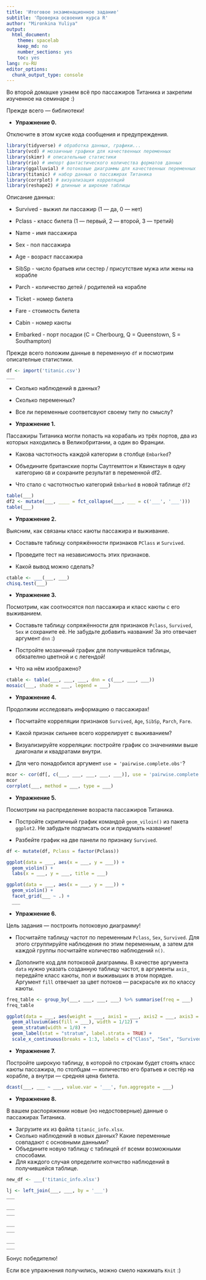 ```yaml
---
title: 'Итоговое экзаменационное задание'
subtitle: 'Проверка освоения курса R'
author: "Mironkina Yuliya"
output:
  html_document:
    theme: spacelab 
    keep_md: no
    number_sections: yes
    toc: yes
lang: ru-RU
editor_options:
  chunk_output_type: console
---
```


Во второй домашке узнаем всё про пассажиров Титаника и закрепим изученное на семинаре :)

Прежде всего — библиотеки!

* **Упражнение 0.**

Отключите в этом куске кода сообщения и предупреждения.

```r
library(tidyverse) # обработка данных, графики...
library(vcd) # мозаичные графики для качественных переменных
library(skimr) # описательные статистики
library(rio) # импорт фантастического количества форматов данных
library(ggalluvial) # потоковые диаграммы для качественных переменных
library(titanic) # набор данных о пассажирах Титаника
library(corrplot) # визуализация корреляций
library(reshape2) # длинные и широкие таблицы
```

Описание данных:

- Survived - выжил ли пассажир (1 — да, 0 — нет)

- Pclass - класс билета (1 — первый, 2 — второй, 3 — третий)

- Name - имя пассажира

- Sex - пол пассажира

- Age - возраст пассажира

- SibSp - число братьев или сестер / присутствие мужа или жены на корабле

- Parch - количество детей / родителей на корабле

- Ticket - номер билета

- Fare - стоимость билета

- Cabin - номер каюты

- Embarked - порт посадки (C = Cherbourg, Q = Queenstown, S = Southampton)

Прежде всего положим данные в переменную `df` и посмотрим описателные статистики.

```r
df <- import('titanic.csv')
___
```

- Сколько наблюдений в данных?

- Сколько переменных?

- Все ли переменные соответсвуют своему типу по смыслу?

* **Упражнение 1.**

Пассажиры Титаника могли попасть на корабаль из трёх портов, два из которых находились в Великобритании, а один во Франции. 

- Какова частотность каждой категории в столбце `Embarked`? 

- Объедините британские порты Саутгемптон и Квинстаун в одну категорию `GB` и сохраните результат в переменной df2.

- Что стало с частотностью категорий `Embarked` в новой таблице `df2`

```r
table(___)
df2 <- mutate(___, ____ = fct_collapse(___, ___ = c('___', '___')))
table(___)
```


* **Упражнение 2.**

Выясним, как связаны класс каюты пассажира и выживание. 

- Составьте таблицу сопряжённости признаков `PClass` и `Survived`.

- Проведите тест на независимость этих признаков.

- Какой вывод можно сделать?

```r
ctable <- ___(___, ___)
chisq.test(___)
```

* **Упражнение 3.**

Посмотрим, как соотносятся пол пассажира и класс каюты с его выживанием.

- Составьте таблицу сопряжённости для признаков `Pclass`, `Survived`, `Sex` и сохраните её. Не забудьте добавить названия! За это отвечает аргумент `dnn` :)

- Постройте мозаичный график для получившейся таблицы, обязателно цветной и с легендой!

- Что на нём изображено?

```r
ctable <- table(___, ___, ___, dnn = c(___, ___, ___))
mosaic(___, shade = ___, legend = ___)
```

* **Упражнение 4.**

Продолжим исследовать информацию о пассажирах!

- Посчитайте корреляции признаков `Survived`, `Age`, `SibSp`, `Parch`, `Fare`.

- Какой признак сильнее всего коррелирует с выживанием?

- Визуализируйте корреляции: постройте график со значениями выше диагонали и квадратами внутри.

- Для чего понадобился аргумент `use = 'pairwise.complete.obs'`?

```r
mcor <- cor(df[, c(___, ___, ___, ___, ___)], use = 'pairwise.complete.obs')
mcor
corrplot(___, method = ___, type = ___)
```

* **Упражнение 5.**

Посмотрим на распределение возраста пассажиров Титаника.

- Постройте скрипичный график командой `geom_viloin()` из пакета `ggplot2`. Не забудьте подписать оси и придумать название!

- Разбейте график на две панели по признаку `Survived`.

```r
df <- mutate(df, Pclass = factor(Pclass))

ggplot(data = ___, aes(x = ___, y = ___)) +
  geom_violin() + 
  labs(x = ___, y = ___, title = ___)

ggplot(data = ___, aes(x = ___, y = ___)) +
  geom_violin() + 
  facet_grid(___ ~ .) +
  ___
```

* **Упражнение 6.**

Цель задания — построить потоковую диаграмму!

- Посчитайте таблицу частот по переменным `Pclass`, `Sex`, `Survived`. Для этого сгруппируйте наблюдения по этим переменным, а затем для каждой группы посчитайте количество наблюдений `n()`.

- Дополните код для потоковой диаграммы. В качестве аргумента `data` нужно указать созданную таблицу частот, в аргументы `axis_` передайте класс каюты, пол и выживыших в этом порядке. Аргумент `fill` отвечает за цвет потоков — раскрасьте их по классу каюты.

```r
freq_table <- group_by(___, ___, ___, ___) %>% summarise(freq = ___)
freq_table

ggplot(data = ___, aes(weight = ___, axis1 = ___, axis2 = ___, axis3 = ___)) + 
  geom_alluvium(aes(fill = ___), width = 1/12) +
  geom_stratum(width = 1/8) +
  geom_label(stat = "stratum", label.strata = TRUE) +
  scale_x_continuous(breaks = 1:3, labels = c("Class", "Sex", "Survived")) 
```

* **Упражнение 7.**

Постройте широкую таблицу, в которой по строкам будет стоять класс каюты пассажира, по столбцам — количество его братьев и сестёр на корабле, а внутри — средняя цена билета. 

```r
dcast(___, ___ ~ ___, value.var = '___', fun.aggregate = ___)
```

* **Упражнение 8.**

В вашем распоряжении новые (но недостоверные) данные о пассажирах Титаника. 

- Загрузите их из файла `titanic_info.xlsx`.
- Сколько наблюдений в новых данных? Какие переменные совпадают с основными данными?
- Объедините новую таблицу с таблицей `df` всеми возможными способами. 
- Для каждого случая определите колчиство наблюдений в получившейся таблице.

```r
new_df <- ___('titanic_info.xlsx')

lj <- left_join(___, ___, by = '___')
___

___
___

___
___

___
___
```


Бонус победителю!

Если все упражнения получились, можно смело нажимать `Knit` :)
